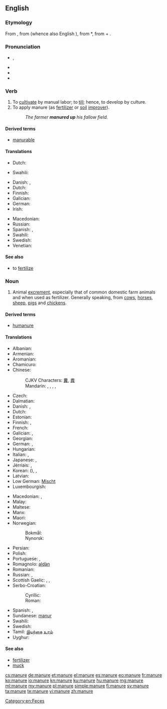 ==English==

===Etymology===
From {{etyl|enm|en}} {{term|manuren||to manure|lang=enm}}, from {{etyl|fro|en}} {{term|manovrer|lang=fro}} (whence also English {{term|maneuver|lang=en}}), from {{etyl|VL.|en}} *{{term||manuoperare|work by hand}}, from {{etyl|la|en}} {{term|manus|manu||by hand|lang=la}} + {{term|operari||to work|lang=la}}.

===Pronunciation===
* {{a|GenAm}} {{IPA|/məˈn(j)ur/}}, {{X-SAMPA|/m@"n(j)ur/}}
* {{audio|En-us-manure.ogg|Audio (US)}}
* {{hyphenation|ma|nure}}
* {{rhymes|uːr}}

===Verb===
{{en-verb|manur|es}}

# To [[cultivate]] by manual labor; to [[till]]; hence, to develop by culture.
# To apply manure (as [[fertilizer]] or [[soil]] [[improver]]).
#: ''The farmer '''manured up''' his fallow field.''

====Derived terms====
* [[manurable]]

====Translations====
{{trans-top|to cultivate by manual labor}}
* Dutch: {{t-|nl|cultiveren}}
{{trans-mid}}
* Swahili: {{t+|sw|mboleya}}
{{trans-bottom}}

{{trans-top|to apply manure}}
* Danish: {{t-|da|gøde}}, {{t-|da|gødske}}
* Dutch: {{t+|nl|bemesten}}
* Finnish: {{t+|fi|levittää}} {{t+|fi|lanta|alt=lantaa}}
* Galician: {{t+|gl|estercar}}
* German: {{t-|de|düngen}}
* Irish: {{t-|ga|leasaigh}}
{{trans-mid}}
* Macedonian: {{t-|mk|ѓубри|tr=ǵúbri|sc=Cyrl}}
* Russian: {{t+|ru|удобрять}}
* Spanish: {{t+|es|abonar}}, {{t+|es|estercolar}}
* Swahili: {{t+|sw|mboleya}}
* Swedish: {{t-|sv|gödsla}}
* Venetian: {{tø|vec|coltar}}
{{trans-bottom}}

====See also====
* to [[fertilize]]

===Noun===
{{en-noun|s|-}}

# Animal [[excrement]], especially that of common domestic farm animals and when used as fertilizer. Generally speaking, from [[cow]]s, [[horse]]s, [[sheep]], [[pig]]s and [[chicken]]s.

====Derived terms====
* [[humanure]]

====Translations====
{{trans-top|excrement}}
* Albanian: {{t+|sq|bajgë}}
* Armenian: {{t-|hy|գոմաղբ|tr=gomaġb}}
* Aromanian: {{t-|rup|baligã}}
* Chamicuro: {{tø|ccc|tuki}}
* Chinese:
*: CJKV Characters: [[糞]], [[粪]]
*: Mandarin: {{t|cmn|肥料|tr=féiliào|sc=Hani}}, {{t|cmn|糞肥|sc=Hani}}, {{t|cmn|粪肥|tr=fènféi|sc=Hani}}, {{t|cmn|糞|sc=Hani}}, {{t|cmn|粪|tr=fèn|sc=Hani}}
* Czech: {{t+|cs|hnůj|m}}
* Dalmatian: {{tø|dlm|lotum|m}}
* Danish: {{t-|da|møg}}, {{t-|da|gødning|c}}
* Dutch: {{t+|nl|mest|m}}
* Estonian: {{t-|et|sõnnik}}
* Finnish: {{t+|fi|lanta}}, {{t+|fi|sonta}}
* French: {{t+|fr|fumier|m}}
* Galician: {{t+|gl|estrume|m}}, {{t+|gl|esterco|m}}
* Georgian: {{t-|ka|ნეხვი|tr=nexvi|sc=Geor}}
* German: {{t+|de|Mist|m}}, {{t+|de|Dung|m}}
* Hungarian: {{t+|hu|trágya}}
* Italian: {{t+|it|letame|m}}, {{t-|it|stallatico|m}}
* Japanese: {{t+|ja|肥|tr=こえ, koe|sc=Jpan}}, {{t+|ja|肥料|tr=ひりょう, hiryō|sc=Jpan}}
* Jèrriais: {{tø|roa-jer|conré|m}}, {{tø|roa-jer|feunmyi|m}}
* Korean: {{t+|ko|비료|tr=biryo|sc=Kore}} ({{t+|ko|肥料|sc=Kore}}), {{t+|ko|똥|tr=ttong|sc=Kore}}, {{t+|ko|똥거름|tr=ttong-georeum|sc=Kore}}
* Latvian: {{t-|lv|mēsli|m-p}}
* Low German: [[Mischt]] {{m}}
* Luxembourgish: {{t-|lb|Mëscht|f}}
{{trans-mid}}
* Macedonian: {{t-|mk|лепешка|f|tr=lépeška|sc=Cyrl}}, {{t-|mk|ѓубриво|n|tr=ǵúbrivo|sc=Cyrl}}
* Malay: {{t-|ms|baja}}
* Maltese: {{t+|mt|demel|m}}
* Manx: {{t-|gv|eoylley}}
* Maori: {{t|mi|wairākau}}
* Norwegian:
*: Bokmål: {{t+|nb|møkk|m|f}}
*: Nynorsk: {{t-|nn|møkk|f}}
* Persian: {{t|fa|کود|tr=kud|sc=fa-Arab}}
* Polish: {{t+|pl|nawóz|m}}
* Portuguese: {{t+|pt|estrume|m}}, {{t+|pt|esterco|m}}
* Romagnolo: [[aldàn]] {{m}}
* Romanian: {{t-|ro|baligă|f}}
* Russian: {{t+|ru|навоз|m|tr=navóz}}, {{t+|ru|удобрение|n|tr=udobrénije}}
* Scottish Gaelic: {{t-|gd|buachar|m}}, {{t-|gd|leasachadh|m}}, {{t-|gd|todhar|m}}
* Serbo-Croatian:
*: Cyrillic: {{t-|sh|балега|f}}
*: Roman: {{t-|sh|balega|f}}
* Spanish: {{t+|es|abono|m}}, {{t-|es|estiércol|m}}
* Sundanese: [[manur]]
* Swahili: {{t+|sw|mboleya}}
* Swedish: {{t+|sv|gödsel}}
* Tamil: [[இயற்கை]] [[உரம்]]
* Uyghur: {{t-|ug|چىلە}}
{{trans-bottom}}

====See also====
* [[fertilizer]]
* [[muck]]

[[Category:en:Feces]]

[[cs:manure]]
[[de:manure]]
[[et:manure]]
[[el:manure]]
[[es:manure]]
[[eo:manure]]
[[fr:manure]]
[[ko:manure]]
[[io:manure]]
[[kn:manure]]
[[ku:manure]]
[[hu:manure]]
[[mg:manure]]
[[ml:manure]]
[[my:manure]]
[[pl:manure]]
[[simple:manure]]
[[fi:manure]]
[[sv:manure]]
[[ta:manure]]
[[te:manure]]
[[vi:manure]]
[[zh:manure]]